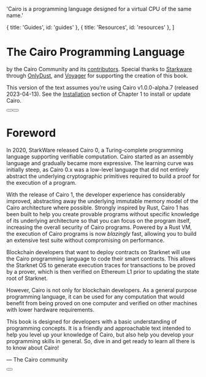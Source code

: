
  'Cairo is a programming language designed for a virtual CPU of the same name.'

  { title: 'Guides', id: 'guides' },
  { title: 'Resources', id: 'resources' },
]

<HeroPattern />

# The Cairo Programming Language

by the Cairo Community and its [contributors](https://github.com/cairo-book/cairo-book.github.io). Special thanks to [Starkware](https://starkware.co/) through [OnlyDust](https://www.onlydust.xyz/), and [Voyager](https://voyager.online/) for supporting the creation of this book.

This version of the text assumes you’re using Cairo v1.0.0-alpha.7 (released 2023-04-13). See the [Installation](ch01-01-installation) section of Chapter 1 to install or update Cairo.

<div className="not-prose mb-16 mt-6 flex gap-3">
  <Button href="/quickstart" arrow="right" children="Quickstart" />
  <Button href="/sdks" variant="outline" children="Explore SDKs" />
</div>

# Foreword

In 2020, StarkWare released Cairo 0, a Turing-complete programming language supporting verifiable computation. Cairo started as an assembly language and gradually became more expressive. The learning curve was initially steep, as Cairo 0.x was a low-level language that did not entirely abstract the underlying cryptographic primitives required to build a proof for the execution of a program.

With the release of Cairo 1, the developer experience has considerably improved, abstracting away the underlying immutable memory model of the Cairo architecture where possible. Strongly inspired by Rust, Cairo 1 has been built to help you create provable programs without specific knowledge of its underlying architecture so that you can focus on the program itself, increasing the overall security of Cairo programs. Powered by a Rust VM, the execution of Cairo programs is now _blazingly_ fast, allowing you to build an extensive test suite without compromising on performance.

Blockchain developers that want to deploy contracts on Starknet will use the Cairo programming language to code their smart contracts. This allows the Starknet OS to generate execution traces for transactions to be proved by a prover, which is then verified on Ethereum L1 prior to updating the state root of Starknet.

However, Cairo is not only for blockchain developers. As a general purpose programming language, it can be used for any computation that would benefit from being proved on one computer and verified on other machines with lower hardware requirements.

This book is designed for developers with a basic understanding of programming concepts. It is a friendly and approachable text intended to help you level up your knowledge of Cairo, but also help you develop your programming skills in general. So, dive in and get ready to learn all there is to know about Cairo!

— The Cairo community

<div className="not-prose">
  <Button
    href="/sdks"
    variant="text"
    arrow="right"
    children="Get your API key"
  />
</div>

<Guides />

<Resources />
